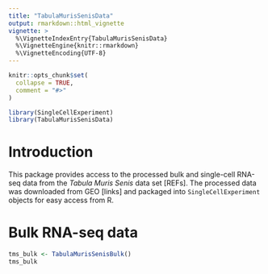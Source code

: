 ```yaml
---
title: "TabulaMurisSenisData"
output: rmarkdown::html_vignette
vignette: >
  %\VignetteIndexEntry{TabulaMurisSenisData}
  %\VignetteEngine{knitr::rmarkdown}
  %\VignetteEncoding{UTF-8}
---
```


```r
knitr::opts_chunk$set(
  collapse = TRUE,
  comment = "#>"
)
```

```r
library(SingleCellExperiment)
library(TabulaMurisSenisData)
```

# Introduction

This package provides access to the processed bulk and single-cell RNA-seq data 
from the _Tabula Muris Senis_ data set [REFs]. The processed data was 
downloaded from GEO [links] and packaged into `SingleCellExperiment` objects 
for easy access from R. 

# Bulk RNA-seq data

```r
tms_bulk <- TabulaMurisSenisBulk()
tms_bulk
```


```r
```

